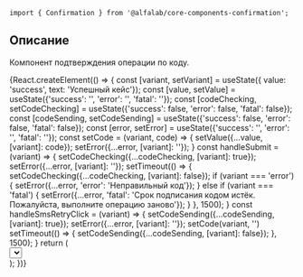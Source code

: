 

<Meta title='Компоненты|Confirmation' component={Confirmation} />

<Title>
    Confirmation ({name}@{version})
</Title>

```tsx
import { Confirmation } from '@alfalab/core-components-confirmation';
```

## Описание

Компонент подтверждения операции по коду.

<Story name='Песочница'>
    {React.createElement(() => {
        const [variant, setVariant] = useState({ value: 'success', text: 'Успешный кейс'});
        const [value, setValue] = useState({'success': '', 'error': '', 'fatal': ''});
        const [codeChecking, setCodeChecking] = useState({'success': false, 'error': false, 'fatal': false});
        const [codeSending, setCodeSending] = useState({'success': false, 'error': false, 'fatal': false});
        const [error, setError] = useState({'success': '', 'error': '', 'fatal': ''});
        const setCode = (variant, code) => {
            setValue({...value, [variant]: code});
            setError({...error, [variant]: ''});
        }
        const handleSubmit = (variant) => {
            setCodeChecking({...codeChecking, [variant]: true});
            setError({...error, [variant]: ''});
            setTimeout(() => {
                setCodeChecking({...codeChecking, [variant]: false});
                if (variant === 'error') {
                    setError({...error, 'error': 'Неправильный код'});
                } else if (variant === 'fatal') {
                    setError({...error, 'fatal': 'Срок подписания кодом истёк. Пожалуйста, выполните операцию заново'});
                }
            }, 1500);
        }
        const handleSmsRetryClick = (variant) => {
            setCodeSending({...codeSending, [variant]: true});
            setError({...error, [variant]: ''});
            setCode(variant, '')
            setTimeout(() => {
                setCodeSending({...codeSending, [variant]: false});
            }, 1500);
        }
        return (
            <div>
                <Select
                    options={[
                        { value: 'success', text: 'Успешный кейс'},
                        { value: 'error', text: 'Кейс с ошибкой'},
                        { value: 'fatal', text: 'Кейс с критичной ошибкой'}
                    ]}
                    onChange={(_, { selected }) => {
                        setVariant(selected)
                    }}
                    selected={variant}
                />
                <div style={{display: 'flex'}}>
                    {variant.value === 'success' &&
                        <div style={{display: 'flex', width: '100%', maxWidth: '375px', padding: '15px', boxSizing: 'border-box'}}>
                            <Confirmation
                                signTitle="Введите код из смс"
                                phone='+7 000 000 00 42'
                                onInputFinished={() => handleSubmit('success')}
                                onSmsRetryClick={() => handleSmsRetryClick('success')}
                                codeSending={codeSending['success']}
                                codeChecking={codeChecking['success']}
                                countdownDuration={10000}
                                value={value['success']}
                                onInputChange={(code) => setCode('success', code)}
                                alignContent={select('alignContent', ['center', 'left'], 'left')}
                            />
                        </div>
                    }
                    {variant.value === 'error' &&
                        <div style={{display: 'flex', width: '100%', maxWidth: '375px', padding: '15px', boxSizing: 'border-box'}}>
                            <Confirmation
                                signTitle="Введите код из смс"
                                phone='+7 000 000 00 42'
                                onInputFinished={( ) => handleSubmit('error')}
                                onSmsRetryClick={() => handleSmsRetryClick('error')}
                                codeSending={codeSending['error']}
                                codeChecking={codeChecking['error']}
                                error={error['error']}
                                countdownDuration={10000}
                                value={value['error']}
                                onInputChange={(code) => setCode('error', code)}
                                alignContent={select('alignContent', ['center', 'left'], 'left')}
                            />
                        </div>
                    }
                    {variant.value === 'fatal' &&
                        <div style={{display: 'flex', width: '100%', maxWidth: '375px', padding: '15px', boxSizing: 'border-box'}}>
                            <Confirmation
                                signTitle="Введите код из смс"
                                phone='+7 000 000 00 42'
                                onInputFinished={() => handleSubmit('fatal')}
                                onSmsRetryClick={() => handleSmsRetryClick('fatal')}
                                codeSending={codeSending['fatal']}
                                codeChecking={codeChecking['fatal']}
                                error={error['fatal']}
                                errorIsFatal={true}
                                countdownDuration={10000}
                                value={value['fatal']}
                                onInputChange={(code) => setCode('fatal', code)}
                                alignContent={select('alignContent', ['center', 'left'], 'left')}
                            />
                        </div>
                    }
                </div>
            </div>
        );
    })}
</Story>

<Props of={Confirmation} />
